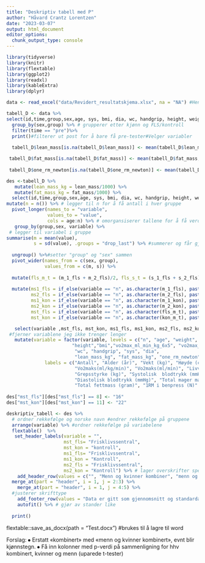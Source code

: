 ```yaml
---
title: "Deskriptiv tabell med P"
author: "Håvard Crantz Lorentzen"
date: "2023-03-07"
output: html_document
editor_options: 
  chunk_output_type: console
---
```


```r
library(tidyverse)
library(knitr)
library(flextable)
library(ggplot2)
library(readxl)
library(kableExtra)
library(dplyr)

data <- read_excel("data/Revidert_resultatskjema.xlsx", na = "NA") #Henter data

tabell_D <- data %>%
select(id,time,group,sex,age, sys, bmi, dia, wc, handgrip, height, weight, vo2max_ml_min_kg_6x5, vo2max_ml_min_6x5, lean_mass, fat_mass, one_rm_newton) %>%
  group_by(sex,group) %>% # grupperer etter kjønn og FLS/kontroll
  filter(time == "pre")%>%
  print()#filterer ut post for å bare få pre-tester#Velger variabler
  
  tabell_D$lean_mass[is.na(tabell_D$lean_mass)] <- mean(tabell_D$lean_mass, na.rm = TRUE) #endre dette så det bare blir gjennomsnittet til kontroll?

 tabell_D$fat_mass[is.na(tabell_D$fat_mass)] <- mean(tabell_D$fat_mass, na.rm = TRUE)
 
 tabell_D$one_rm_newton[is.na(tabell_D$one_rm_newton)] <- mean(tabell_D$one_rm_newton, na.rm = TRUE) # fjerner NA og gjør om til gjennomsnitt i gitt variabel #endre dette så det bare blir gjennomsnittet til kontroll?

des <-tabell_D %>%
   mutate(lean_mass_kg = lean_mass/1000) %>%
   mutate(fat_mass_kg = fat_mass/1000) %>%
  select(id,time,group,sex,age, sys, bmi, dia, wc, handgrip, height, weight, vo2max_ml_min_kg_6x5, vo2max_ml_min_6x5, lean_mass_kg, fat_mass_kg, one_rm_newton) %>%
mutate(n = n()) %>% # legger til n for å få antall i hver gruppe
  pivot_longer(names_to = "variable", 
               values_to = "value", 
               cols = age:n) %>% # omorgansiserer tallene for å få verdier nedover
   group_by(group,sex, variable) %>%
 # legger til variabel i gruppe
summarise(m = mean(value),
          s = sd(value), .groups = "drop_last") %>% #summerer og får gjennomsnitt og standartdavik på de ulike variablene 
 
  ungroup() %>%#setter "group" og "sex" sammen
  pivot_wider(names_from = c(sex, group), 
              values_from = c(m, s)) %>%
  
  mutate(fls_m_t = (m_1_fls + m_2_fls)/2, fls_s_t = (s_1_fls + s_2_fls)/2, kon_m_t = (m_1_kon + m_2_kon)/2, kon_s_t = (s_1_kon + s_2_kon)/2) %>%
  
  mutate(ms1_fls = if_else(variable == "n", as.character(m_1_fls), paste0(signif(m_1_fls, 3),  " (", signif(s_1_fls, 3), ")")), 
         ms2_fls = if_else(variable == "n", as.character(m_2_fls), paste0(signif(m_2_fls, 3),  " (", signif(s_2_fls, 3), ")")),
         ms1_kon = if_else(variable == "n", as.character(m_1_kon), paste0(signif(m_1_kon, 3),  " (", signif(s_1_kon, 3), ")")),
         ms2_kon = if_else(variable == "n", as.character(m_2_kon), paste0(signif(m_2_kon, 3),  " (", signif(s_2_kon, 3), ")")),
         mst_fls = if_else(variable == "n", as.character(fls_m_t), paste0(signif(fls_m_t, 3),  " (", signif(fls_s_t, 3), ")")),
         mst_kon = if_else(variable == "n", as.character(kon_m_t), paste0(signif(kon_m_t, 3),  " (", signif(kon_s_t, 3), ")"))) %>%

   select(variable ,mst_fls, mst_kon, ms1_fls, ms1_kon, ms2_fls, ms2_kon) %>%
 #fjerner variablene jeg ikke trenger lenger
   mutate(variable = factor(variable, levels = c("n", "age", "weight", 
                        "height","bmi","vo2max_ml_min_kg_6x5", "vo2max_ml_min_6x5",
                         "wc", "handgrip", "sys", "dia", 
                         "lean_mass_kg", "fat_mass_kg", "one_rm_newton"), 
              labels = c("Antall", "Alder (år)", "Vekt (kg)", "Høyde (cm)","KMI",
                         "Vo2maks(ml/kg/min)", "Vo2maks(ml/min)", "Livvidde (cm)",
                         "Grepsstyrke (kg)", "Systolisk  blodtrykk (mmHg)",
                         "Diastolisk blodtrykk (mmHg)", "Total mager masse (gram)",
                         "Total fettmass (gram)", "1RM i benpress (N)" )))
  
des["mst_fls"][des["mst_fls"] == 8] <- "16"
des["mst_kon"][des["mst_kon"] == 11] <- "22" 

deskriptiv_tabell <- des %>%
  # ordner rekkefølge og norske navn #endrer rekkefølge på gruppene
  arrange(variable) %>% #ordner rekkefølge på variabelene 
  flextable()  %>%
   set_header_labels(variable = "",
                     mst_fls= "Frisklivssentral",
                     mst_kon = "kontroll",
                     ms1_fls= "Frisklivssentral", 
                     ms1_kon = "Kontroll",
                     ms2_fls = "Frisklivssentral", 
                     ms2_kon = "Kontroll") %>% # lager overskrifter spesifisert for hver kollonne 
    add_header_row(values = c("", "Menn og kvinner kombiner", "menn og kvinner kombiner", "Kvinner", "Kvinner", "Menn", "Menn")) %>%
  merge_at(part = "header", i = 1, j = 2:3) %>%
    merge_at(part = "header", i = 1, j = 4:5) %>%
  #justerer skrifttype
    add_footer_row(values = "Data er gitt som gjennomsnitt og standardavvik.", colwidths = 7) %>% #legger til fornote
    autofit() %>% # gjør av stander like
 
  print()
```

flextable::save_as_docx(path = "Test.docx") #brukes til å lagre til word

Forslag:
⦁	 Erstatt «kombinert» med «menn og kvinner kombinert», evnt blir kjønnstegn.
⦁	Få inn kolonner med p-verdi på sammenligning for hhv kombinert, kvinner og menn (uparede t-tester)
